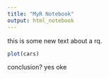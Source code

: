 ```yaml
---
title: "MyR Notebook"
output: html_notebook
---
```


this is some new text about a rq.

```r
plot(cars)
```

conclusion?
yes
oke